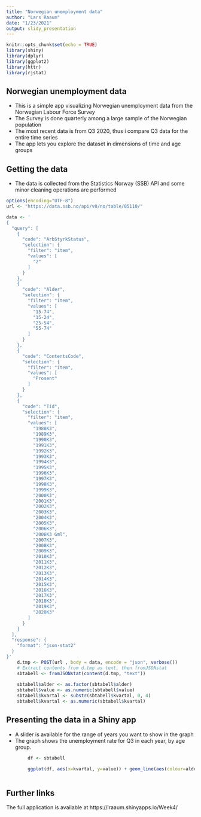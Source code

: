 ```yaml
---
title: "Norwegian unemployment data"
author: "Lars Raaum"
date: "1/23/2021"
output: slidy_presentation
---
```


```r
knitr::opts_chunk$set(echo = TRUE)
library(shiny)
library(dplyr)
library(ggplot2)
library(httr)
library(rjstat)

```

## Norwegian unemployment data
- This is a simple app visualizing Norwegian unemployment data from the Norwegian Labour Force Survey
- The Survey is done quarterly among a large sample of the Norwegian population
- The most recent data is from Q3 2020, thus i compare Q3 data for the entire time series
- The app lets you explore the dataset in dimensions of time and age groups

## Getting the data
- The data is collected from the Statistics Norway (SSB) API and some minor cleaning operations are performed 
```r
options(encoding="UTF-8")
url <- "https://data.ssb.no/api/v0/no/table/05110/"

data <- '
{
  "query": [
    {
      "code": "ArbStyrkStatus",
      "selection": {
        "filter": "item",
        "values": [
          "2"
        ]
      }
    },
    {
      "code": "Alder",
      "selection": {
        "filter": "item",
        "values": [
          "15-74",
          "15-24",
          "25-54",
          "55-74"
        ]
      }
    },
    {
      "code": "ContentsCode",
      "selection": {
        "filter": "item",
        "values": [
          "Prosent"
        ]
      }
    },
    {
      "code": "Tid",
      "selection": {
        "filter": "item",
        "values": [
          "1988K3",
          "1989K3",
          "1990K3",
          "1991K3",
          "1992K3",
          "1993K3",
          "1994K3",
          "1995K3",
          "1996K3",
          "1997K3",
          "1998K3",
          "1999K3",
          "2000K3",
          "2001K3",
          "2002K3",
          "2003K3",
          "2004K3",
          "2005K3",
          "2006K3",
          "2006K3 Gml",
          "2007K3",
          "2008K3",
          "2009K3",
          "2010K3",
          "2011K3",
          "2012K3",
          "2013K3",
          "2014K3",
          "2015K3",
          "2016K3",
          "2017K3",
          "2018K3",
          "2019K3",
          "2020K3"
        ]
      }
    }
  ],
  "response": {
    "format": "json-stat2"
  }
}'
    d.tmp <- POST(url , body = data, encode = "json", verbose())
    # Extract contents from d.tmp as text, then fromJSONstat
    sbtabell <- fromJSONstat(content(d.tmp, "text"))
    
    sbtabell$alder <- as.factor(sbtabell$alder)
    sbtabell$value <- as.numeric(sbtabell$value)
    sbtabell$kvartal <- substr(sbtabell$kvartal, 0, 4)
    sbtabell$kvartal <- as.numeric(sbtabell$kvartal)
```

## Presenting the data in a Shiny app
- A slider is available for the range of years you want to show in the graph
- The graph shows the unemployment rate for Q3 in each year, by age group.
```r

        df <- sbtabell

        ggplot(df, aes(x=kvartal, y=value)) + geom_line(aes(colour=alder, group = alder))
        

```

## Further links
The full application is available at https://lraaum.shinyapps.io/Week4/ 